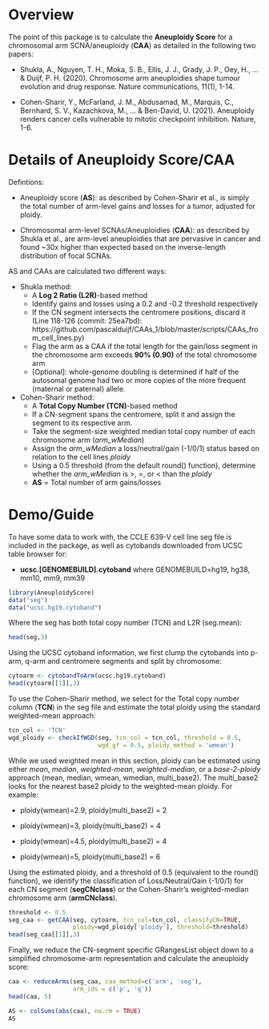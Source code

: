 Overview
========================================================================
The point of this package is to calculate the **Aneuploidy Score** for a chromosomal arm SCNA/aneuploidy (**CAA**) as detailed in the following two papers:

  - Shukla, A., Nguyen, T. H., Moka, S. B., Ellis, J. J., Grady, J. P., Oey, H., ... & Duijf, P. H. (2020). Chromosome arm aneuploidies shape tumour evolution and drug response. Nature communications, 11(1), 1-14.
 
  - Cohen-Sharir, Y., McFarland, J. M., Abdusamad, M., Marquis, C., Bernhard, S. V., Kazachkova, M., ... & Ben-David, U. (2021). Aneuploidy renders cancer cells vulnerable to mitotic checkpoint inhibition. Nature, 1-6.

# Details of Aneuploidy Score/CAA  
Defintions:
 
  - Aneuploidy score (**AS**): as described by Cohen-Sharir et al., is simply the total number of arm-level gains and losses for a tumor, adjusted for ploidy. 
 
  - Chromosomal arm-level SCNAs/Aneuploidies (**CAA**): as described by Shukla et al., are arm-level aneuploidies that are pervasive in cancer and found ~30x higher than expected based on the inverse-length distribution of focal SCNAs.


AS and CAAs are calculated two different ways:

  - Shukla method: 
    - A **Log 2 Ratio (L2R)**-based method
    - Identify gains and losses using a 0.2 and -0.2 threshold respectively
    - If the CN segment intersects the centromere positions, discard it (Line 118-126 (commit: 25ea7bd): https://github.com/pascalduijf/CAAs_1/blob/master/scripts/CAAs_from_cell_lines.py)
    - Flag the arm as a CAA if the total length for the gain/loss segment in the chromosome arm exceeds **90% (0.90)** of the total chromosome arm
    - [Optional]: whole-genome doubling is determined if half of the autosomal genome had two or more copies of the more frequent (maternal or paternal) allele.
  
  - Cohen-Sharir method: 
    - A **Total Copy Number (TCN)**-based method
    - If a CN-segment spans the centromere, split it and assign the segment to its respective arm.
    - Take the segment-size weighted median total copy number of each chromosome arm (*arm_wMedian*)
    - Assign the *arm_wMedian* a loss/neutral/gain (-1/0/1) status based on relation to the cell lines *ploidy*
    - Using a 0.5 threshold (from the default round() function), determine whether the *arm_wMedian* is >, =, or < than the *ploidy*
    - **AS** = Total number of arm gains/losses

# Demo/Guide
To have some data to work with, the CCLE 639-V cell line seg file is included in the package, as well as cytobands downloaded from UCSC table browser for:
 
  - **ucsc.[GENOMEBUILD].cytoband** where GENOMEBUILD=hg19, hg38, mm10, mm9, mm39
  
```r
library(AneuploidyScore)
data("seg")
data("ucsc.hg19.cytoband")
```


Where the seg has both total copy number (TCN) and L2R (seg.mean):
```r
head(seg,3)
```


Using the UCSC cytoband information, we first clump the cytobands into p-arm, q-arm and centromere segments and split by chromosome:
```r
cytoarm <- cytobandToArm(ucsc.hg19.cytoband)
head(cytoarm[[1]],3)
```


To use the Cohen-Sharir method, we select for the Total copy number column (**TCN**) in the seg file and estimate the total ploidy using the standard weighted-mean approach:
```r
tcn_col <- 'TCN'
wgd_ploidy <- checkIfWGD(seg, tcn_col = tcn_col, threshold = 0.5,
                         wgd_gf = 0.5, ploidy_method = 'wmean')
```
While we used weighted mean in this section, ploidy can be estimated using either *mean*, *median*, *weighted-mean*, *weighted-median*, or a *base-2-ploidy* approach (mean, median, wmean, wmedian, multi_base2). The multi_base2 looks for the nearest base2 ploidy to the weighted-mean ploidy. For example:
 
  - ploidy(wmean)=2.9, ploidy(multi_base2) = 2
 
  - ploidy(wmean)=3, ploidy(multi_base2) = 4

  - ploidy(wmean)=4.5, ploidy(multi_base2) = 4
 
  - ploidy(wmean)=5, ploidy(multi_base2) = 6


Using the estimated ploidy, and a threshold of 0.5 (equivalent to the round() function), we identify the classification of Loss/Neutral/Gain (-1/0/1) for each CN segment (**segCNclass**) or the Cohen-Sharir's weighted-median chromosome arm (**armCNclass**).
```r
threshold <- 0.5
seg_caa <- getCAA(seg, cytoarm, tcn_col=tcn_col, classifyCN=TRUE,
                  ploidy=wgd_ploidy['ploidy'], threshold=threshold)
head(seg_caa[[1]],3)
```


Finally, we reduce the CN-segment specific GRangesList object down to a simplified chromosome-arm representation and calculate the aneuploidy score:
```r
caa <- reduceArms(seg_caa, caa_method=c('arm', 'seg'),
                  arm_ids = c('p', 'q'))
head(caa, 5)

AS <- colSums(abs(caa), na.rm = TRUE)
AS
```




